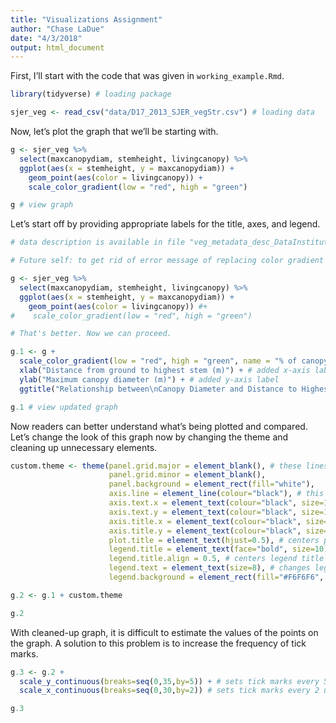 ```yaml
---
title: "Visualizations Assignment"
author: "Chase LaDue"
date: "4/3/2018"
output: html_document
---
```


First, I'll start with the code that was given in `working_example.Rmd`.

```r

library(tidyverse) # loading package

sjer_veg <- read_csv("data/D17_2013_SJER_vegStr.csv") # loading data

```

Now, let's plot the graph that we'll be starting with.

```r

g <- sjer_veg %>% 
  select(maxcanopydiam, stemheight, livingcanopy) %>% 
  ggplot(aes(x = stemheight, y = maxcanopydiam)) + 
    geom_point(aes(color = livingcanopy)) +
    scale_color_gradient(low = "red", high = "green")

g # view graph

```

Let's start off by providing appropriate labels for the title, axes, and legend.

```r

# data description is available in file "veg_metadata_desc_DataInstitute2016.csv"

# Future self: to get rid of error message of replacing color gradient argument, let's eliminate that from g real quick:

g <- sjer_veg %>% 
  select(maxcanopydiam, stemheight, livingcanopy) %>% 
  ggplot(aes(x = stemheight, y = maxcanopydiam)) + 
    geom_point(aes(color = livingcanopy)) #+
#    scale_color_gradient(low = "red", high = "green")

# That's better. Now we can proceed.

g.1 <- g +
  scale_color_gradient(low = "red", high = "green", name = "% of canopy alive") + # legend label
  xlab("Distance from ground to highest stem (m)") + # added x-axis label
  ylab("Maximum canopy diameter (m)") + # added y-axis label
  ggtitle("Relationship between\nCanopy Diameter and Distance to Highest Stem") # graph title

g.1 # view updated graph
```

Now readers can better understand what's being plotted and compared. Let's change the look of this graph now by changing the theme and cleaning up unnecessary elements.

```r

custom.theme <- theme(panel.grid.major = element_blank(), # these lines gets rid of distracting grid in background
                      panel.grid.minor = element_blank(),
                      panel.background = element_rect(fill="white"),
                      axis.line = element_line(colour="black"), # this changes axes lines to black
                      axis.text.x = element_text(colour="black", size=10), # changes axes text (numbers)
                      axis.text.y = element_text(colour="black", size=10),
                      axis.title.x = element_text(colour="black", size=12, face="bold"), # changes axes labels
                      axis.title.y = element_text(colour="black", size=12, face="bold"),
                      plot.title = element_text(hjust=0.5), # centers plot title
                      legend.title = element_text(face="bold", size=10), # changes legend title text
                      legend.title.align = 0.5, # centers legend title
                      legend.text = element_text(size=8), # changes legend text
                      legend.background = element_rect(fill="#F6F6F6", colour = "black")) # adds background and border to legend

g.2 <- g.1 + custom.theme

g.2
```

With cleaned-up graph, it is difficult to estimate the values of the points on the graph. A solution to this problem is to increase the frequency of tick marks.

```r

g.3 <- g.2 + 
  scale_y_continuous(breaks=seq(0,35,by=5)) + # sets tick marks every 5 units on y axis
  scale_x_continuous(breaks=seq(0,30,by=2)) # sets tick marks every 2 units on x axis

g.3

```

